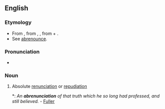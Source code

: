==English==

===Etymology===
* From {{etyl|ML.}} {{term|abrenuntiatio|lang=la}}, from {{etyl|LL.}} {{term|abrenuntiatus|lang=la}}, {{term|abrenuntio|abrenuntiō|lang=la}}, from {{term|ab|lang=la}} + {{term|renuntio|renuntiō|to renounce|lang=la}}.
* See [[abrenounce]].

===Pronunciation===
* {{rhymes|eɪʃən}}

===Noun===
{{en-noun}}

# {{obsolete}} Absolute [[renunciation]] or [[repudiation]]
#*: ''An '''abrenunciation''' of that truth which he so long had professed, and still believed.'' - [[Fuller]]